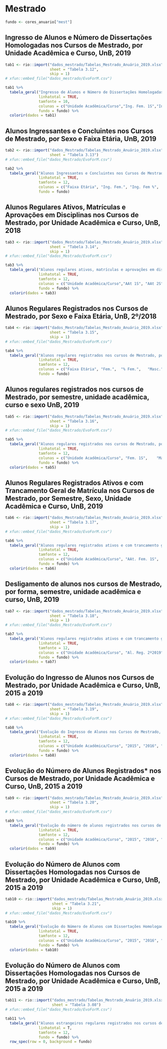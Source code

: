 # Mestrado {#mest}

```r
fundo <- cores_anuario["mest"]
```

## Ingresso de Alunos e Número de Dissertações Homologadas nos Cursos de Mestrado, por Unidade Acadêmica e Curso, UnB, 2019

```r
tab1 <- rio::import("dados_mestrado/Tabelas_Mestrado_Anuário_2019.xlsx", 
                    sheet = "Tabela 3.12",
                    skip = 1)
# xfun::embed_file("dados_mestrado/EvoForM.csv")

tab1 %>% 
  tabela_geral("Ingresso de Alunos e Número de Dissertações Homologadas nos Cursos de Mestrado, por Unidade Acadêmica e Curso, UnB, 2019", 
               linhatotal = TRUE, 
               tamfonte = 10,
               colunas = c("Unidade Acadêmica/Curso","Ing. Fem. 1S","Ing. Masc. 1S", "Ing. Totais 1S", "Ing. Fem. 2S","Ing. Masc. 2S", "Ing. Totais 2S", "Ing. 2019", "Teses Hom. Fem. 1S", "Teses Hom. Masc. 1S", "Teses Hom. Totais 1S", "Teses Hom. Fem. 2S", "Teses Hom. Masc. 2S", "Teses Hom.Totais 2S", "Teses Hom. Totais 2019"),
               fundo = fundo) %>% 
  colorir(dados = tab1)
```

## Alunos Ingressantes e Concluintes nos Cursos de Mestrado, por Sexo e Faixa Etária, UnB, 2019

```r

tab2 <- rio::import("dados_Mestrado/Tabelas_Mestrado_Anuário_2019.xlsx", 
                    sheet = "Tabela 3.13")
# xfun::embed_file("dados_Mestrado/EvoForM.csv")

tab2 %>% 
  tabela_geral("Alunos Ingressantes e Concluintes nos Cursos de Mestrado, por Sexo e Faixa Etária, UnB, 2019", 
               linhatotal = TRUE, 
               tamfonte = 12,
               colunas = c("Faixa Etária", "Ing. Fem.",	"Ing. Fem %",	"Ing. Masc.", "Ing. Masc. %", "Ing. Total.", "Conc. Fem.",	"Conc. Fem. %", "Conc. Masc.",	"Conc. Masc. %", "Conc.	Total"),
               fundo = fundo)

```

## Alunos Regulares Ativos, Matrículas e Aprovações em Disciplinas nos Cursos de Mestrado, por Unidade Acadêmica e Curso, UnB, 2018

```r

tab3 <- rio::import("dados_Mestrado/Tabelas_Mestrado_Anuário_2019.xlsx", 
                    sheet = "Tabela 3.14",
                    skip = 1)
# xfun::embed_file("dados_Mestrado/EvoForM.csv")

tab3 %>% 
  tabela_geral("Alunos regulares ativos, matrículas e aprovações em disciplinas nos cursos de doutorado, por unidade acadêmica e curso, UnB, 2019", 
               linhatotal = TRUE, 
               tamfonte = 12,
               colunas = c("Unidade Acadêmica/Curso","AAt 1S", "AAt 2S", "Mat. 1S", "Mat. 2S", "AAp. 1S", "AAp. 2S", "% Ap. / Mat. 1S",	"% Ap. / Mat. 2S"),
               fundo = fundo) %>% 
  colorir(dados = tab3)
```

## Alunos Regulares Registrados nos Cursos de Mestrado, por Sexo e Faixa Etária, UnB, 2º/2018

```r

tab4 <- rio::import("dados_Mestrado/Tabelas_Mestrado_Anuário_2019.xlsx", 
                    sheet = "Tabela 3.15",
                    skip = 1)
# xfun::embed_file("dados_Mestrado/EvoForM.csv")

tab4 %>% 
  tabela_geral("Alunos regulares registrados nos cursos de Mestrado, por sexo e faixa etária, UnB, 2019", 
               linhatotal = TRUE, 
               tamfonte = 12,
               colunas = c("Faixa Etária", "Fem.",	"% Fem.",	"Masc.", "% Masc", "Total"),
               fundo = fundo)
```

## Alunos regulares registrados nos cursos de Mestrado, por semestre, unidade acadêmica, curso e sexo UnB, 2019

```r

tab5 <- rio::import("dados_Mestrado/Tabelas_Mestrado_Anuário_2019.xlsx", 
                    sheet = "Tabela 3.16",
                    skip = 1)
# xfun::embed_file("dados_Mestrado/EvoForM.csv")

tab5 %>% 
  tabela_geral("Alunos regulares registrados nos cursos de Mestrado, por semestre, unidade acadêmica, curso e sexo UnB, 2019", 
               linhatotal = TRUE, 
               tamfonte = 12,
               colunas = c("Unidade Acadêmica/Curso", "Fem. 1S",	"Masc. 1S",	"Total 1S", "Fem 2S", "Fem. 2S", "Total 2S"),
               fundo = fundo) %>% 
  colorir(dados = tab5)
```

## Alunos Regulares Registrados Ativos e com Trancamento Geral de Matrícula nos Cursos de Mestrado, por Semestre, Sexo, Unidade Acadêmica e Curso, UnB, 2019

```r

tab6 <- rio::import("dados_Mestrado/Tabelas_Mestrado_Anuário_2019.xlsx", 
                    sheet = "Tabela 3.17",
                    skip = 1)
# xfun::embed_file("dados_Mestrado/EvoForM.csv")

tab6 %>% 
  tabela_geral("Alunos regulares registrados ativos e com trancamento geral de matrícula nos cursos de Mestrado, por semestre, sexo, unidade acadêmica e curso, UnB, 2019", 
               linhatotal = TRUE, 
               tamfonte = 12,
               colunas = c("Unidade Acadêmica/Curso", "AAt. Fem. 1S",	"AAt. Masc. 1S",	"AAt. Tot. 1S", "AAt. Fem. 2S",	"AAt. Masc. 2S",	"AAt. Tot. 2S", "TGM Fem. 1S", "TGM Masc. 1S", "TGM Tot. 1S", "TGM Fem. 2S", "TGM Masc. 2S", "TGM Tot. 2S", "Fem. Tot. 1S", "Masc. Tot. 1S", "Tot. 1S", "Fem. Tot. 2S", "Masc. Tot. 2S", "Tot. 2S"),  
               fundo = fundo) %>% 
  colorir(dados = tab6)
```

## Desligamento de alunos nos cursos de Mestrado, por forma, semestre, unidade acadêmica e curso, UnB, 2019

```r

tab7 <- rio::import("dados_mestrado/Tabelas_Mestrado_Anuário_2019.xlsx", 
                    sheet = "Tabela 3.18",
                    skip = 1)
# xfun::embed_file("dados_Mestrado/EvoForM.csv")

tab7 %>% 
  tabela_geral("Alunos regulares registrados ativos e com trancamento geral de matrícula nos cursos de Mestrado, por semestre, sexo, unidade acadêmica e curso, UnB, 2019", 
               linhatotal = TRUE, 
               tamfonte = 12,
               colunas = c("Unidade Acadêmica/Curso", "Al. Reg. 2º2019", "Aband. 1S", "Aband. 2S", "Desl. Vol 1S", "Desl. Vol 2S", "Rend. 1S", "Rend 2S", "Outros 1S", "Outros 2S", "Total 1S", "Total 2S"),  
               fundo = fundo) %>% 
  colorir(dados = tab7)
```

## Evolução do Ingresso de Alunos nos Cursos de Mestrado, por Unidade Acadêmica e Curso, UnB, 2015 a 2019

```r

tab8 <- rio::import("dados_mestrado/Tabelas_Mestrado_Anuário_2019.xlsx", 
                    sheet = "Tabela 3.19",
                    skip = 1)
# xfun::embed_file("dados_Mestrado/EvoForM.csv")

tab8 %>% 
  tabela_geral("Evolução do Ingresso de Alunos nos Cursos de Mestrado, por Unidade Acadêmica e Curso, UnB, 2015 a 2019", 
               linhatotal = TRUE, 
               tamfonte = 12,
               colunas = c("Unidade Acadêmica/Curso", "2015", "2016", "2017", "2018", "2019"),  
               fundo = fundo) %>% 
  colorir(dados = tab8)
```

## Evolução do Número de Alunos Registrados* nos Cursos de Mestrado, por Unidade Acadêmica e Curso, UnB, 2015 a 2019

```r
tab9 <- rio::import("dados_mestrado/Tabelas_Mestrado_Anuário_2019.xlsx", 
                    sheet = "Tabela 3.20",
                    skip = 1)
# xfun::embed_file("dados_mestrado/EvoForM.csv")

tab9 %>% 
  tabela_geral("Evolução do número de alunos registrados nos cursos de Mestrado, por unidade acadêmica e curso, UnB, 2015 a 2019 (2º semestre)", 
               linhatotal = TRUE, 
               tamfonte = 12,
               colunas = c("Unidade Acadêmica/Curso", "2015", "2016", "2017", "2018", "2019"),  
               fundo = fundo) %>% 
  colorir(dados = tab9)
```

## Evolução do Número de Alunos com Dissertações Homologadas nos Cursos de Mestrado, por Unidade Acadêmica e Curso, UnB, 2015 a 2019

```r

tab10 <- rio::import("dados_mestrado/Tabelas_Mestrado_Anuário_2019.xlsx", 
                     sheet = "Tabela 3.21",
                     skip = 1)
# xfun::embed_file("dados_Mestrado/EvoForM.csv")

tab10 %>% 
  tabela_geral("Evolução do Número de Alunos com Dissertações Homologadas nos Cursos de Mestrado, por Unidade Acadêmica e Curso, UnB, 2015 a 2019", 
               linhatotal = TRUE, 
               tamfonte = 12,
               colunas = c("Unidade Acadêmica/Curso", "2015", "2016", "2017", "2018", "2019"),  
               fundo = fundo) %>% 
  colorir(dados = tab10)
```

## Evolução do Número de Alunos com Dissertações Homologadas nos Cursos de Mestrado, por Unidade Acadêmica e Curso, UnB, 2015 a 2019

```r

tab11 <- rio::import("dados_mestrado/Tabelas_Mestrado_Anuário_2019.xlsx", 
                     sheet = "Tabela 3.08")
# xfun::embed_file("dados_Mestrado/EvoForM.csv")

tab11 %>% 
  tabela_geral("Alunos estrangeiros regulares registrados nos cursos de Pós-Graduação Stricto Sensu, por Continente, País e Unidade Acadêmica, UnB, 2o Semestre de 2019", 
               linhatotal = T, 
               tamfonte = 12,  
               fundo = fundo) %>% 
  row_spec(row = 0, background = fundo)

```


